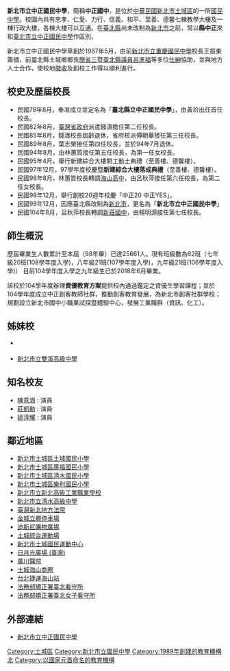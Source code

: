 {{Multiple issues|
{{Copy edit|time=2022-02-21T16:29:15+00:00}}
{{Prose|time=2022-02-21T16:29:15+00:00}}
{{Unreferenced|time=2022-02-21T16:29:15+00:00}}
}}
{{Infobox school
| name = 新北市立中正國民中學
| other_name = New Taipei Municipal Zhongzheng Junior High School
| otto = 誠 樸 精 誠
| logo = 
| logo_alt = 新北市立中正國民中學校徽
| image = 
| established = 1989年
| type = 市立[[國民中學|國民中學]]
| school code = 
| district = [[新北市|新北市]][[土城區|土城區]]
| athletics = 
| conference =
| colors = 
| principal = [[楊明源|楊明源]]
| faculty =
| newspaper = 《心園》
| staff = 
| students =  
| address = {{flagicon|TWN}}[[新北市|新北市]][[土城區|土城區]]金城路二段247號
| telephone = +886-2-2262-8456
| fax = +886-2-2265-2318
| website = {{URL|https://www2.ccjhs.ntpc.edu.tw/}}
}}
'''新北市立中正國民中學'''，簡稱'''中正國中'''，是位於[[中華民國|中華民國]][[新北市|新北市]][[土城區|土城區]]的一所[[國民中學|國民中學]]。校園內共有忠孝、仁愛、力行、信義、和平、至善、德馨七棟教學大樓及一棟行政大樓，各棟大樓可以互通。在[[臺北縣|臺北縣]]尚未改制為[[新北市|新北市]]之前，常以'''縣中正'''來和[[臺北市立中正國民中學|臺北市立中正國民中學]]作區別。

新北市立中正國民中學草創於1987年5月，由前[[新北市立重慶國民中學|新北市立重慶國民中學]]校長王振東籌備，前臺北縣土城鄉鄉長[[簡省三|簡省三]]暨[[臺北縣議員|臺北縣議員]][[呂進福|呂進福]]等多位[[仕紳|仕紳]]協助，並與地方人士合作，使校地[[徵收|徵收]]及創校工作得以順利進行。

== 校史及歷屆校長 ==
*民國78年8月，奉准成立並定名為「'''臺北縣立中正國民中學'''」，由黃玠出任首任校長。
*民國82年8月，[[臺灣省政府|臺灣省政府]]派遣錢濤擔任第二任校長。
*民國85年8月，錢濤校長屆齡退休，省府核派傅朝華接任第三任校長。
*民國89年8月，葉志榮接任第四任校長，並於94年7月退休。
*民國94年8月，由林蕙質接任第五任校長，為第一任女校長。
*民國95年4月，舉行新建綜合大樓開工動土典禮（至善樓、德馨樓）。
*民國97年12月，97學年度校慶暨'''新建綜合大樓落成典禮'''（至善樓、德馨樓）。
*民國98年8月，林蕙質校長轉調[[海山高中|海山高中]]，由呂秋萍接任第六任校長，為第二任女校長。
*民國98年12月，舉行創校20週年校慶「中正20 中正YES」。
*民國99年12月，因應臺北縣改制為[[新北市|新北市]]，更名為「'''新北市立中正國民中學'''」
*民國104年8月，呂秋萍校長轉調[[新莊國中|新莊國中]]，由楊明源接任第七任校長。

== 師生概況 ==
{{Unreferenced section|date=2022-04-06}}
歷屆畢業生人數累計至本屆（98年畢）已達25661人。現有班級數為62班（七年級20班(108學年度入學)，八年級21班(107學年度入學)，九年級21班(106學年度入學)）
目前104學年度入學之九年級生已於2018年6月畢業。

該校於104學年度辦理'''資優教育方案'''提供校內通過鑑定之資優生學習課程；並於104學年度成立中正創客教師社群，推動創客教育發展，為新北市創客社群學校；規劃設立新北市國中小職業試探暨體驗中心，發展工業職群（資訊、化工）。

== 姊妹校 ==
*{{Flagicon|Japan}} {{link-ja|前橋市立大胡中學校|前橋市立大胡中学校}}
*{{Flagicon|Taiwan}} [[新北市立雙溪高級中學|新北市立雙溪高級中學]]

== 知名校友 ==
*[[陳意涵|陳意涵]] : 演員
*[[莊凱勛|莊凱勛]] : 演員
*[[姚淳耀|姚淳耀]] : 演員

== 鄰近地區 ==
* [[新北市土城區土城國民小學|新北市土城區土城國民小學]]
* [[新北市土城區廣福國民小學|新北市土城區廣福國民小學]]
* [[新北市土城區清水國民小學|新北市土城區清水國民小學]]
* [[新北市土城區樂利國民小學|新北市土城區樂利國民小學]]
* [[新北市立新北高級工業職業學校|新北市立新北高級工業職業學校]]
* [[新北市立清水高級中學|新北市立清水高級中學]]
* [[臺灣新北地方法院|臺灣新北地方法院]]
* [[金城立體停車場|金城立體停車場]]
* [[迪斯尼購物廣場|迪斯尼購物廣場]]
* [[土城綜合運動場|土城綜合運動場]]
* [[土城國民運動中心|新北市土城國民運動中心]]
* [[日月光廣場_(臺灣)|日月光廣場 (臺灣)]]
* [[廣川醫院|廣川醫院]]
* [[土城海山商圈|土城海山商圈]]
* [[台北捷運|台北捷運]][[海山站_(新北市)|海山站]]
* [[法務部矯正署臺北看守所|法務部矯正署臺北看守所]]
* [[法務部矯正署臺北女子看守所|法務部矯正署臺北女子看守所]]

== 外部連結 ==
*[https://www2.ccjhs.ntpc.edu.tw/ 新北市立中正國民中學] {{Wayback|url=https://www2.ccjhs.ntpc.edu.tw/ |date=20220418032649 }}

{{新北市中學列表}}

[[Category:土城區|Category:土城區]]
[[Category:新北市立國民中學|Category:新北市立國民中學]]
[[Category:1989年創建的教育機構|Category:1989年創建的教育機構]]
[[Category:台灣冠以人名的教育機構|北]]
[[Category:以國家元首命名的教育機構|Category:以國家元首命名的教育機構]]
